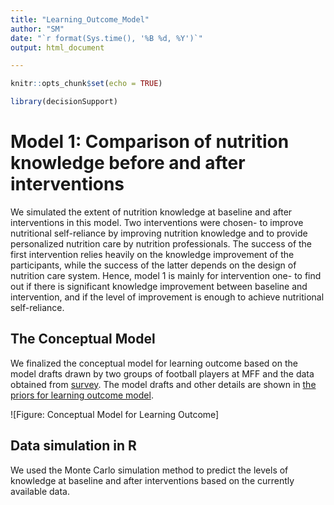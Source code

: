 ```yaml
---
title: "Learning_Outcome_Model"
author: "SM"
date: "`r format(Sys.time(), '%B %d, %Y')`"
output: html_document

---
```


```r
knitr::opts_chunk$set(echo = TRUE)

library(decisionSupport)
```

# Model 1: Comparison of nutrition knowledge before and after interventions

We simulated the extent of nutrition knowledge at baseline and after interventions in this model. Two interventions were chosen- to improve nutritional self-reliance by improving nutrition knowledge and to provide personalized nutrition care by nutrition professionals. The success of the first intervention relies heavily on the knowledge improvement of the participants, while the success of the latter depends on the design of nutrition care system. Hence, model 1 is mainly for intervention one- to find out if there is significant knowledge improvement between baseline and intervention, and if the level of improvement is enough to achieve nutritional self-reliance. 


## The Conceptual Model 

We finalized the conceptual model for learning outcome based on the model drafts drawn by two groups of football players at MFF and the data obtained from [survey](https://github.com/szmoe/Nutritional_Self-reliance_Vs._Guided_Personalized_Nutrition/blob/main/data/Survey_data.xlsx). The model drafts and other details are shown in [the priors for learning outcome model](http://htmlpreview.github.io/?https://github.com/szmoe/Nutritional_Self-reliance_Vs._Guided_Personalized_Nutrition/blob/main/Priors/Priors_for_Learning_Outcome_Model.html). 

![Figure: Conceptual Model for Learning Outcome]


## Data simulation in R

We used the Monte Carlo simulation method to predict the levels of knowledge at baseline and after interventions based on the currently available data. 




















